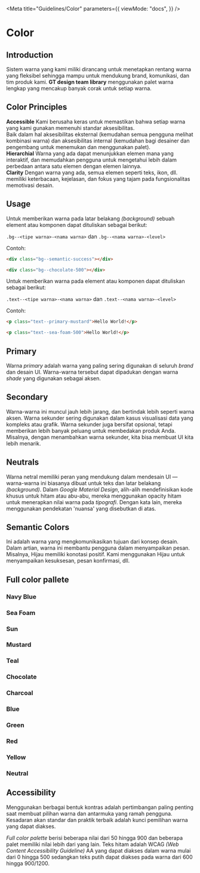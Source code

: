 
<Meta
  title="Guidelines/Color"
  parameters={{
    viewMode: "docs",
  }}
/>

<style>{`
  .link-list {
    display: grid;
    grid-template-columns: 2fr 2fr 2fr;
    grid-template-rows: 1fr;
  }

  .link-item {
    display: block;
    padding: 20px 30px 20px 15px;
    color: #333333;
    display: flex;
    align-items: flex-start;
  }

  .link-item strong {
    font-weight: 700;
    font-size: 18px;
    display: block;
    margin-bottom: 2px;
  }

  .link-item span {
    font-size: 14px;
    line-height: 20px;
    text-align: justify;
  }
`}</style>

# Color

## Introduction

Sistem warna yang kami miliki dirancang untuk menetapkan rentang warna yang fleksibel sehingga mampu untuk mendukung brand, komunikasi, dan tim produk kami. **GT design team library** menggunakan palet warna lengkap yang mencakup banyak corak untuk setiap warna.

## Color Principles

<div className="link-list">
  <div className="link-item">
    <span>
      <strong>Accessible</strong>
      Kami berusaha keras untuk memastikan bahwa setiap warna yang kami gunakan memenuhi
      standar aksesibilitas.
      <br />
      Baik dalam hal aksesibilitas eksternal (kemudahan semua pengguna melihat kombinasi
      warna) dan aksesibilitas internal (kemudahan bagi desainer dan pengembang untuk
      menemukan dan menggunakan palet).
    </span>
  </div>
  <div className="link-item">
    <span>
      <strong>Hierarchial</strong>
      Warna yang ada dapat menunjukkan elemen mana yang interaktif, dan memudahkan
      pengguna untuk mengetahui lebih dalam perbedaan antara satu elemen dengan elemen
      lainnya.
    </span>
  </div>
  <div className="link-item">
    <span>
      <strong>Clarity</strong>
      Dengan warna yang ada, semua elemen seperti teks, ikon, dll. memiliki keterbacaan,
      kejelasan, dan fokus yang tajam pada fungsionalitas memotivasi desain.
    </span>
  </div>
</div>

## Usage

Untuk memberikan warna pada latar belakang _(background)_ sebuah element atau komponen dapat dituliskan sebagai berikut:

`.bg--<tipe warna>-<nama warna>` dan `.bg--<nama warna>-<level>`

Contoh:

```html
<div class="bg--semantic-success"></div>
```

```html
<div class="bg--chocolate-500"></div>
```

Untuk memberikan warna pada element atau komponen dapat dituliskan sebagai berikut:

`.text--<tipe warna>-<nama warna>` dan `.text--<nama warna>-<level>`

Contoh:

```html
<p class="text--primary-mustard">Hello World!</p>
```

```html
<p class="text--sea-foam-500">Hello World!</p>
```

## Primary

Warna _primary_ adalah warna yang paling sering digunakan di seluruh _brand_ dan desain UI. Warna-warna tersebut dapat dipadukan dengan warna _shade_ yang digunakan sebagai aksen.

<ColorPalette>
  <ColorItem
    title="primary-navy-blue"
    subtitle="Primary Navy Blue"
    colors={{ NavyBlue: "#1d7ec3" }}
  />
  <ColorItem
    title="primary-sea-foam"
    subtitle="Primary Sea Foam"
    colors={{ SeaFoam: "#bfdce5" }}
  />
  <ColorItem
    title="primary-sun"
    subtitle="Primary Sun"
    colors={{ Sun: "#f5a821" }}
  />
  <ColorItem
    title="primary-mustard"
    subtitle=" Primary Mustard"
    colors={{ Mustard: "#ffe35b" }}
  />
</ColorPalette>

## Secondary

Warna-warna ini muncul jauh lebih jarang, dan bertindak lebih seperti warna aksen. Warna sekunder sering digunakan dalam kasus visualisasi data yang kompleks atau grafik. Warna sekunder juga bersifat opsional, tetapi memberikan lebih banyak peluang untuk membedakan produk Anda. Misalnya, dengan menambahkan warna sekunder, kita bisa membuat UI kita lebih menarik.

<ColorPalette>
  <ColorItem
    title="secondary-charcoal"
    subtitle="Secondary Charcoal"
    colors={{ Charcoal: "#36454f" }}
  />
  <ColorItem
    title="secondary-teal"
    subtitle="Secondary Teal"
    colors={{ Teal: "#08c4b2" }}
  />
  <ColorItem
    title="secondary-chocolate"
    subtitle="Secondary Chocolate"
    colors={{ Chocolate: "#c3621d" }}
  />
</ColorPalette>

## Neutrals

Warna netral memiliki peran yang mendukung dalam mendesain UI — warna-warna ini biasanya dibuat untuk teks dan latar belakang _(background)_. Dalam _Google Material Design_, alih-alih mendefinisikan kode khusus untuk hitam atau abu-abu, mereka menggunakan opacity hitam untuk menerapkan nilai warna pada _tipografi_. Dengan kata lain, mereka menggunakan pendekatan 'nuansa' yang disebutkan di atas.

<ColorPalette>
  <ColorItem
    title="neutral-0"
    subtitle="Neutral White"
    colors={{ White: "#ffffff" }}
  />
  <ColorItem
    title="neutral-1200"
    subtitle="Neutral Black"
    colors={{ Black: "#000000" }}
  />
</ColorPalette>

## Semantic Colors

Ini adalah warna yang mengkomunikasikan tujuan dari konsep desain. Dalam artian, warna ini membantu pengguna dalam menyampaikan pesan. Misalnya, Hijau memiliki konotasi positif. Kami menggunakan Hijau untuk menyampaikan kesuksesan, pesan konfirmasi, dll.

<ColorPalette>
  <ColorItem
    title="semantic-success"
    subtitle="Semantic Success"
    colors={{ Success: "#0ca750" }}
  />
  <ColorItem
    title="semantic-link"
    subtitle="Semantic Link"
    colors={{ Link: "#2079c3" }}
  />
  <ColorItem
    title="semantic-error"
    subtitle="Semantic Error"
    colors={{ Error: "#db3e3e" }}
  />
  <ColorItem
    title="semantic-warning"
    subtitle="Semantic Warning"
    colors={{ Warning: "#ffbc00" }}
  />
</ColorPalette>

## Full color pallete

### Navy Blue

<ColorPalette>
  <ColorItem
    title="navy-blue-50"
    subtitle="Navy Blue 50"
    colors={{ NavyBlue50: "#d2e5f3" }}
  />
  <ColorItem
    title="navy-blue-100"
    subtitle="Navy Blue 100"
    colors={{ NavyBlue100: "#bbd8ed" }}
  />
  <ColorItem
    title="navy-blue-200"
    subtitle="Navy Blue 200"
    colors={{ NavyBlue200: "#a5cbe7" }}
  />
  <ColorItem
    title="navy-blue-300"
    subtitle="Navy Blue 300"
    colors={{ NavyBlue300: "#8ebee1" }}
  />
  <ColorItem
    title="navy-blue-400"
    subtitle="Navy Blue 400"
    colors={{ NavyBlue400: "#77b1db" }}
  />
  <ColorItem
    title="navy-blue-500"
    subtitle="Navy Blue 500"
    colors={{ NavyBlue500: "#61a4d5" }}
  />
  <ColorItem
    title="navy-blue-600"
    subtitle="Navy Blue 600"
    colors={{ NavyBlue600: "#4a97cf" }}
  />
  <ColorItem
    title="navy-blue-700"
    subtitle="Navy Blue 700"
    colors={{ NavyBlue700: "#348ac9" }}
  />
  <ColorItem
    title="navy-blue-800"
    subtitle="Navy Blue 800"
    colors={{ NavyBlue800: "#1d7ec3" }}
  />
  <ColorItem
    title="navy-blue-900"
    subtitle="Navy Blue 900"
    colors={{ NavyBlue900: "#1a71b0" }}
  />
</ColorPalette>

### Sea Foam

<ColorPalette>
  <ColorItem
    title="sea-foam-50"
    subtitle="Sea Foam 50"
    colors={{ SeaFoam50: "#e5f1f5" }}
  />
  <ColorItem
    title="sea-foam-100"
    subtitle="Sea Foam 100"
    colors={{ SeaFoam100: "#bfdce5" }}
  />
  <ColorItem
    title="sea-foam-200"
    subtitle="Sea Foam 200"
    colors={{ SeaFoam200: "#91c7d9" }}
  />
  <ColorItem
    title="sea-foam-300"
    subtitle="Sea Foam 300"
    colors={{ SeaFoam300: "#61b3d0" }}
  />
  <ColorItem
    title="sea-foam-400"
    subtitle="Sea Foam 400"
    colors={{ SeaFoam400: "#3ea5cc" }}
  />
  <ColorItem
    title="sea-foam-500"
    subtitle="Sea Foam 500"
    colors={{ SeaFoam500: "#1697c8" }}
  />
  <ColorItem
    title="sea-foam-600"
    subtitle="Sea Foam 600"
    colors={{ SeaFoam600: "#0f8abb" }}
  />
  <ColorItem
    title="sea-foam-700"
    subtitle="Sea Foam 700"
    colors={{ SeaFoam700: "#0079a9" }}
  />
  <ColorItem
    title="sea-foam-800"
    subtitle="Sea Foam 800"
    colors={{ SeaFoam800: "#006896" }}
  />
  <ColorItem
    title="sea-foam-900"
    subtitle="Sea Foam 900"
    colors={{ SeaFoam900: "#004a78" }}
  />
</ColorPalette>

### Sun

<ColorPalette>
  <ColorItem title="sun-50" subtitle="Sun 50" colors={{ Sun50: "#fef6e9" }} />
  <ColorItem
    title="sun-100"
    subtitle="Sun 100"
    colors={{ Sun100: "#fdeed3" }}
  />
  <ColorItem
    title="sun-200"
    subtitle="Sun 200"
    colors={{ Sun200: "#fce5bc" }}
  />
  <ColorItem
    title="sun-300"
    subtitle="Sun 300"
    colors={{ Sun300: "#fbdca6" }}
  />
  <ColorItem
    title="sun-400"
    subtitle="Sun 400"
    colors={{ Sun400: "#fad490" }}
  />
  <ColorItem
    title="sun-500"
    subtitle="Sun 500"
    colors={{ Sun500: "#f9cb7a" }}
  />
  <ColorItem
    title="sun-600"
    subtitle="Sun 600"
    colors={{ Sun600: "#f8c264" }}
  />
  <ColorItem
    title="sun-700"
    subtitle="Sun 700"
    colors={{ Sun700: "#f7b94d" }}
  />
  <ColorItem
    title="sun-800"
    subtitle="Sun 800"
    colors={{ Sun800: "#f5a821" }}
  />
  <ColorItem
    title="sun-900"
    subtitle="Sun 900"
    colors={{ Sun900: "#dd971e" }}
  />
</ColorPalette>

### Mustard

<ColorPalette>
  <ColorItem
    title="mustard-50"
    subtitle="Mustard 50"
    colors={{ Mustard50: "#fff9d8" }}
  />
  <ColorItem
    title="mustard-100"
    subtitle="Mustard 100"
    colors={{ Mustard100: "#fff6cb" }}
  />
  <ColorItem
    title="mustard-200"
    subtitle="Mustard 200"
    colors={{ Mustard200: "#fff3ba" }}
  />
  <ColorItem
    title="mustard-300"
    subtitle="Mustard 300"
    colors={{ Mustard300: "#fff0a3" }}
  />
  <ColorItem
    title="mustard-400"
    subtitle="Mustard 400"
    colors={{ Mustard400: "#ffea84" }}
  />
  <ColorItem
    title="mustard-500"
    subtitle="Mustard 500"
    colors={{ Mustard500: "#ffe35b" }}
  />
  <ColorItem
    title="mustard-600"
    subtitle="Mustard 600"
    colors={{ Mustard600: "#e9ca3d" }}
  />
  <ColorItem
    title="mustard-700"
    subtitle="Mustard 700"
    colors={{ Mustard700: "#d7b323" }}
  />
  <ColorItem
    title="mustard-800"
    subtitle="Mustard 800"
    colors={{ Mustard800: "#af9125" }}
  />
  <ColorItem
    title="mustard-900"
    subtitle="Mustard 900"
    colors={{ Mustard900: "#8f7726" }}
  />
</ColorPalette>

### Teal

<ColorPalette>
  <ColorItem
    title="teal-50"
    subtitle="Teal 50"
    colors={{ Teal50: "#ddf5f2" }}
  />
  <ColorItem
    title="teal-100"
    subtitle="Teal 100"
    colors={{ Teal100: "#cdf7ef" }}
  />
  <ColorItem
    title="teal-200"
    subtitle="Teal 200"
    colors={{ Teal200: "#b3f2e6" }}
  />
  <ColorItem
    title="teal-300"
    subtitle="Teal 300"
    colors={{ Teal300: "#7dead5" }}
  />
  <ColorItem
    title="teal-400"
    subtitle="Teal 400"
    colors={{ Teal400: "#24e0c5" }}
  />
  <ColorItem
    title="teal-500"
    subtitle="Teal 500"
    colors={{ Teal500: "#08c4b2" }}
  />
  <ColorItem
    title="teal-600"
    subtitle="Teal 600"
    colors={{ Teal600: "#00a99c" }}
  />
  <ColorItem
    title="teal-700"
    subtitle="Teal 700"
    colors={{ Teal700: "#0b968f" }}
  />
  <ColorItem
    title="teal-800"
    subtitle="Teal 800"
    colors={{ Teal800: "#067c7c" }}
  />
  <ColorItem
    title="teal-900"
    subtitle="Teal 900"
    colors={{ Teal900: "#026661" }}
  />
</ColorPalette>

### Chocolate

<ColorPalette>
  <ColorItem
    title="chocolate-50"
    subtitle="Chocolate 50"
    colors={{ Chocolate50: "#faf3e3" }}
  />
  <ColorItem
    title="chocolate-100"
    subtitle="Chocolate 100"
    colors={{ Chocolate100: "#f4e0b8" }}
  />
  <ColorItem
    title="chocolate-200"
    subtitle="Chocolate 200"
    colors={{ Chocolate200: "#edcc8a" }}
  />
  <ColorItem
    title="chocolate-300"
    subtitle="Chocolate 300"
    colors={{ Chocolate300: "#e7b95e" }}
  />
  <ColorItem
    title="chocolate-400"
    subtitle="Chocolate 400"
    colors={{ Chocolate400: "#e3aa41" }}
  />
  <ColorItem
    title="chocolate-500"
    subtitle="Chocolate 500"
    colors={{ Chocolate500: "#e09d30" }}
  />
  <ColorItem
    title="chocolate-600"
    subtitle="Chocolate 600"
    colors={{ Chocolate600: "#dc922b" }}
  />
  <ColorItem
    title="chocolate-700"
    subtitle="Chocolate 700"
    colors={{ Chocolate700: "#d58426" }}
  />
  <ColorItem
    title="chocolate-800"
    subtitle="Chocolate 800"
    colors={{ Chocolate800: "#cf7722" }}
  />
  <ColorItem
    title="chocolate-900"
    subtitle="Chocolate 900"
    colors={{ Chocolate900: "#c3621d" }}
  />
</ColorPalette>

### Charcoal

<ColorPalette>
  <ColorItem
    title="charcoal-50"
    subtitle="Charcoal 50"
    colors={{ Charcoal50: "#ebeff2" }}
  />
  <ColorItem
    title="charcoal-100"
    subtitle="Charcoal 100"
    colors={{ Charcoal100: "#ced7dd" }}
  />
  <ColorItem
    title="charcoal-200"
    subtitle="Charcoal 200"
    colors={{ Charcoal200: "#afbdc6" }}
  />
  <ColorItem
    title="charcoal-300"
    subtitle="Charcoal 300"
    colors={{ Charcoal300: "#8fa2af" }}
  />
  <ColorItem
    title="charcoal-400"
    subtitle="Charcoal 400"
    colors={{ Charcoal400: "#788e9d" }}
  />
  <ColorItem
    title="charcoal-500"
    subtitle="Charcoal 500"
    colors={{ Charcoal500: "#607a8c" }}
  />
  <ColorItem
    title="charcoal-600"
    subtitle="Charcoal 600"
    colors={{ Charcoal600: "#546c7a" }}
  />
  <ColorItem
    title="charcoal-700"
    subtitle="Charcoal 700"
    colors={{ Charcoal700: "#445864" }}
  />
  <ColorItem
    title="charcoal-800"
    subtitle="Charcoal 800"
    colors={{ Charcoal800: "#36454f" }}
  />
  <ColorItem
    title="charcoal-900"
    subtitle="Charcoal 900"
    colors={{ Charcoal900: "#253038" }}
  />
</ColorPalette>

### Blue

<ColorPalette>
  <ColorItem
    title="blue-50"
    subtitle="Blue 50"
    colors={{ Blue50: "#e9f8ff" }}
  />
  <ColorItem
    title="blue-100"
    subtitle="Blue 100"
    colors={{ Blue100: "#dcf2ff" }}
  />
  <ColorItem
    title="blue-200"
    subtitle="Blue 200"
    colors={{ Blue200: "#c7e4f9" }}
  />
  <ColorItem
    title="blue-300"
    subtitle="Blue 300"
    colors={{ Blue300: "#a1d2f8" }}
  />
  <ColorItem
    title="blue-400"
    subtitle="Blue 400"
    colors={{ Blue400: "#56adf5" }}
  />
  <ColorItem
    title="blue-500"
    subtitle="Blue 500"
    colors={{ Blue500: "#3896e3" }}
  />
  <ColorItem
    title="blue-600"
    subtitle="Blue 600"
    colors={{ Blue600: "#2b87d3" }}
  />
  <ColorItem
    title="blue-700"
    subtitle="Blue 700"
    colors={{ Blue700: "#2079c3" }}
  />
  <ColorItem
    title="blue-800"
    subtitle="Blue 800"
    colors={{ Blue800: "#116daa" }}
  />
  <ColorItem
    title="blue-900"
    subtitle="Blue 900"
    colors={{ Blue900: "#0c5689" }}
  />
</ColorPalette>

### Green

<ColorPalette>
  <ColorItem
    title="green-50"
    subtitle="Green 50"
    colors={{ Green50: "#ebf9eb" }}
  />
  <ColorItem
    title="green-100"
    subtitle="Green 100"
    colors={{ Green100: "#d7f4d7" }}
  />
  <ColorItem
    title="green-200"
    subtitle="Green 200"
    colors={{ Green200: "#c2f2bd" }}
  />
  <ColorItem
    title="green-300"
    subtitle="Green 300"
    colors={{ Green300: "#98e58e" }}
  />
  <ColorItem
    title="green-400"
    subtitle="Green 400"
    colors={{ Green400: "#75dd66" }}
  />
  <ColorItem
    title="green-500"
    subtitle="Green 500"
    colors={{ Green500: "#59cb59" }}
  />
  <ColorItem
    title="green-600"
    subtitle="Green 600"
    colors={{ Green600: "#2bb656" }}
  />
  <ColorItem
    title="green-700"
    subtitle="Green 700"
    colors={{ Green700: "#0ca750" }}
  />
  <ColorItem
    title="green-800"
    subtitle="Green 800"
    colors={{ Green800: "#008b46" }}
  />
  <ColorItem
    title="green-900"
    subtitle="Green 900"
    colors={{ Green900: "#006b40" }}
  />
</ColorPalette>

### Red

<ColorPalette>
  <ColorItem title="red-50" subtitle="Red 50" colors={{ Red50: "#ffeae9" }} />
  <ColorItem
    title="red-100"
    subtitle="Red 100"
    colors={{ Red100: "#ffd5d2" }}
  />
  <ColorItem
    title="red-200"
    subtitle="Red 200"
    colors={{ Red200: "#ffb8b1" }}
  />
  <ColorItem
    title="red-300"
    subtitle="Red 300"
    colors={{ Red300: "#ff9c8f" }}
  />
  <ColorItem
    title="red-400"
    subtitle="Red 400"
    colors={{ Red400: "#ff7f6e" }}
  />
  <ColorItem
    title="red-500"
    subtitle="Red 500"
    colors={{ Red500: "#f76054" }}
  />
  <ColorItem
    title="red-600"
    subtitle="Red 600"
    colors={{ Red600: "#ed4c42" }}
  />
  <ColorItem
    title="red-700"
    subtitle="Red 700"
    colors={{ Red700: "#db3e3e" }}
  />
  <ColorItem
    title="red-800"
    subtitle="Red 800"
    colors={{ Red800: "#c63434" }}
  />
  <ColorItem
    title="red-900"
    subtitle="Red 900"
    colors={{ Red900: "#992222" }}
  />
</ColorPalette>

### Yellow

<ColorPalette>
  <ColorItem
    title="yellow-50"
    subtitle="Yellow 50"
    colors={{ Yellow50: "#fff8e2" }}
  />
  <ColorItem
    title="yellow-100"
    subtitle="Yellow 100"
    colors={{ Yellow100: "#fdefcd" }}
  />
  <ColorItem
    title="yellow-200"
    subtitle="Yellow 200"
    colors={{ Yellow200: "#ffe99a" }}
  />
  <ColorItem
    title="yellow-300"
    subtitle="Yellow 300"
    colors={{ Yellow300: "#ffe16e" }}
  />
  <ColorItem
    title="yellow-400"
    subtitle="Yellow 400"
    colors={{ Yellow400: "#ffd943" }}
  />
  <ColorItem
    title="yellow-500"
    subtitle="Yellow 500"
    colors={{ Yellow500: "#ffcd1c" }}
  />
  <ColorItem
    title="yellow-600"
    subtitle="Yellow 600"
    colors={{ Yellow600: "#ffbc00" }}
  />
  <ColorItem
    title="yellow-700"
    subtitle="Yellow 700"
    colors={{ Yellow700: "#dd9903" }}
  />
  <ColorItem
    title="yellow-800"
    subtitle="Yellow 800"
    colors={{ Yellow800: "#ba7506" }}
  />
  <ColorItem
    title="yellow-900"
    subtitle="Yellow 900"
    colors={{ Yellow900: "#944c0c" }}
  />
</ColorPalette>

### Neutral

<ColorPalette>
  <ColorItem
    title="neutral-0"
    subtitle="Neutral 0"
    colors={{ Neutral0: "#ffffff" }}
  />
  <ColorItem
    title="neutral-50"
    subtitle="Neutral 50"
    colors={{ Neutral50: "#f9fafa" }}
  />
  <ColorItem
    title="neutral-100"
    subtitle="Neutral 100"
    colors={{ Neutral100: "#f3f4f4" }}
  />
  <ColorItem
    title="neutral-200"
    subtitle="Neutral 200"
    colors={{ Neutral200: "#dee1e1" }}
  />
  <ColorItem
    title="neutral-300"
    subtitle="Neutral 300"
    colors={{ Neutral300: "#c8cccc" }}
  />
  <ColorItem
    title="neutral-400"
    subtitle="Neutral 400"
    colors={{ Neutral400: "#b0b6b7" }}
  />
  <ColorItem
    title="neutral-500"
    subtitle="Neutral 500"
    colors={{ Neutral500: "#929a9b" }}
  />
  <ColorItem
    title="neutral-600"
    subtitle="Neutral 600"
    colors={{ Neutral600: "#6e797a" }}
  />
  <ColorItem
    title="neutral-700"
    subtitle="Neutral 700"
    colors={{ Neutral700: "#515e5f" }}
  />
  <ColorItem
    title="neutral-800"
    subtitle="Neutral 800"
    colors={{ Neutral800: "#364141" }}
  />
  <ColorItem
    title="neutral-900"
    subtitle="Neutral 900"
    colors={{ Neutral900: "#273333" }}
  />
  <ColorItem
    title="neutral-1000"
    subtitle="Neutral 1000"
    colors={{ Neutral1000: "#162020" }}
  />
  <ColorItem
    title="neutral-1100"
    subtitle="Neutral 1100"
    colors={{ Neutral1100: "#040404" }}
  />
  <ColorItem
    title="neutral-1200"
    subtitle="Neutral 1200"
    colors={{ Neutral1200: "#000000" }}
  />
</ColorPalette>

## Accessibility

Menggunakan berbagai bentuk kontras adalah pertimbangan paling penting saat membuat pilihan warna dan antarmuka yang ramah pengguna. Kesadaran akan standar dan praktik terbaik adalah kunci pemilihan warna yang dapat diakses.

_Full color palette_ berisi beberapa nilai dari 50 hingga 900 dan beberapa palet memiliki nilai lebih dari yang lain. Teks hitam adalah WCAG _(Web Content Accessibility Guideline)_ AA yang dapat diakses dalam warna mulai dari 0 hingga 500 sedangkan teks putih dapat diakses pada warna dari 600 hingga 900/1200.
